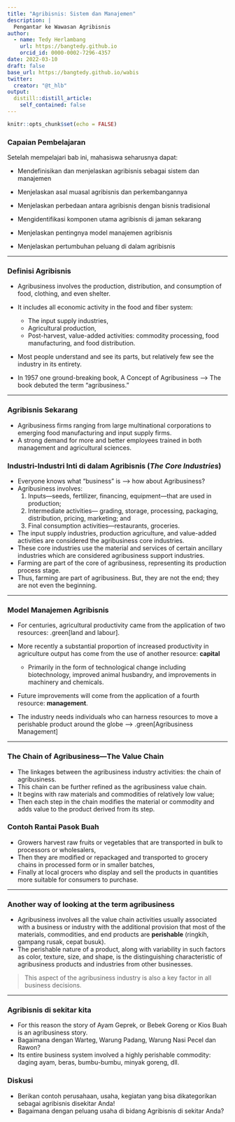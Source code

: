 ```yaml
---
title: "Agribisnis: Sistem dan Manajemen"
description: |
  Pengantar ke Wawasan Agribisnis
author: 
  - name: Tedy Herlambang
    url: https://bangtedy.github.io
    orcid_id: 0000-0002-7296-4357
date: 2022-03-10
draft: false
base_url: https://bangtedy.github.io/wabis
twitter:
  creator: "@t_hlb"
output:
  distill::distill_article:
    self_contained: false
---
```


```r
knitr::opts_chunk$set(echo = FALSE)
```

### Capaian Pembelajaran

Setelah mempelajari bab ini, mahasiswa seharusnya dapat:

* Mendefinisikan dan menjelaskan agribisnis sebagai sistem dan manajemen

* Menjelaskan asal muasal agribisnis dan perkembangannya

* Menjelaskan perbedaan antara agribisnis dengan bisnis tradisional

* Mengidentifikasi komponen utama agribisnis di jaman sekarang

* Menjelaskan pentingnya model manajemen agribisnis

* Menjelaskan pertumbuhan peluang di dalam agribisnis

---

### Definisi Agribisnis

* Agribusiness involves the production, distribution, and consumption of food, clothing, and even shelter.

* It includes all economic activity in the food and fiber system: 
  - The input supply industries, 
  - Agricultural production, 
  - Post-harvest, value-added activities: commodity processing, food manufacturing, and food distribution.

* Most people understand and see its parts, but relatively few see the industry in its entirety. 

* In 1957 one ground-breaking book, A Concept of Agribusiness --> The book debuted
the term “agribusiness.”

---

### Agribisnis Sekarang

* Agribusiness firms ranging from large multinational corporations to
emerging food manufacturing and input supply firms.
* A strong demand for more and better employees trained in both management and
agricultural sciences.

### Industri-Industri Inti di dalam Agribisnis (*The Core Industries*)

* Everyone knows what “business” is --> how about Agribusiness?
* Agribusiness involves:
  1. Inputs—seeds, fertilizer, financing, equipment—that are used in 
 production; 
  2. Intermediate activities— grading, storage, processing, packaging, distribution, pricing, marketing; and 
  3. Final consumption activities—restaurants, groceries.

* The input supply industries, production agriculture, and value-added activities are considered the agribusiness core industries. 
* These core industries use the material and services of certain ancillary industries which are considered agribusiness support industries.
* Farming are part of the core of agribusiness, representing its production process stage. 
* Thus, farming are part of agribusiness. But, they are not the end; they are not even the beginning.

---

### Model Manajemen Agribisnis

* For centuries, agricultural productivity came from the application of two resources: .green[land and labour]. 

* More recently a substantial proportion of increased productivity in agriculture output has come from the use of another resource: **capital**
  - Primarily in the form of technological change including biotechnology, improved animal husbandry, and improvements in machinery and chemicals.

* Future improvements will come from the application of a fourth resource: **management**.

* The industry needs individuals who can harness resources to move a perishable product around the globe --> .green[Agribusiness Management] 

---

### The Chain of Agribusiness—The Value Chain

* The linkages between the agribusiness industry activities: the chain of agribusiness. 
* This chain can be further refined as the agribusiness value chain.
* It begins with raw materials and commodities of relatively low value; 
* Then each step in the chain modifies the material or commodity and adds value to the
product derived from its step.

### Contoh Rantai Pasok Buah
- Growers harvest raw fruits or vegetables that are transported in bulk to processors or wholesalers, 
- Then they are modified or repackaged and transported to grocery chains in processed form or in smaller batches, 
- Finally at local grocers who display and sell the products in quantities more suitable for consumers to purchase.

---

### Another way of looking at the term agribusiness

* Agribusiness involves all the value chain activities usually associated with a business or industry with the additional provision that most of the materials, commodities, and end products are **perishable** (ringkih, gampang rusak, cepat busuk). 
* The perishable nature of a product, along with variability in such factors as color, texture, size, and shape, is the distinguishing characteristic of agribusiness products and industries from other businesses. 

> This aspect of the agribusiness industry is also a key factor in all business decisions. 

---

### Agribisnis di sekitar kita

* For this reason the story of Ayam Geprek, or Bebek Goreng or Kios Buah is an agribusiness story. 
* Bagaimana dengan Warteg, Warung Padang, Warung Nasi Pecel dan Rawon?
* Its entire business system involved a highly perishable commodity: daging ayam, beras, bumbu-bumbu, minyak goreng, dll.

### Diskusi

* Berikan contoh perusahaan, usaha, kegiatan yang bisa dikategorikan sebagai agribisnis disekitar Anda! 
* Bagaimana dengan peluang usaha di bidang Agribisnis di sekitar Anda?


<!-- AddToAny BEGIN -->
<div class="a2a_kit a2a_kit_size_16 a2a_default_style"; data-a2a-url="https://bangtedy.github.io/wabis" data-a2a-title="Agribisnis: Sistem dan Manajemen">
<a class="a2a_button_whatsapp"></a>
<a class="a2a_button_telegram"></a>
<a class="a2a_button_facebook"></a>
<a class="a2a_button_twitter"></a>
</div>
<script async src="https://static.addtoany.com/menu/page.js"></script>
<!-- AddToAny END -->